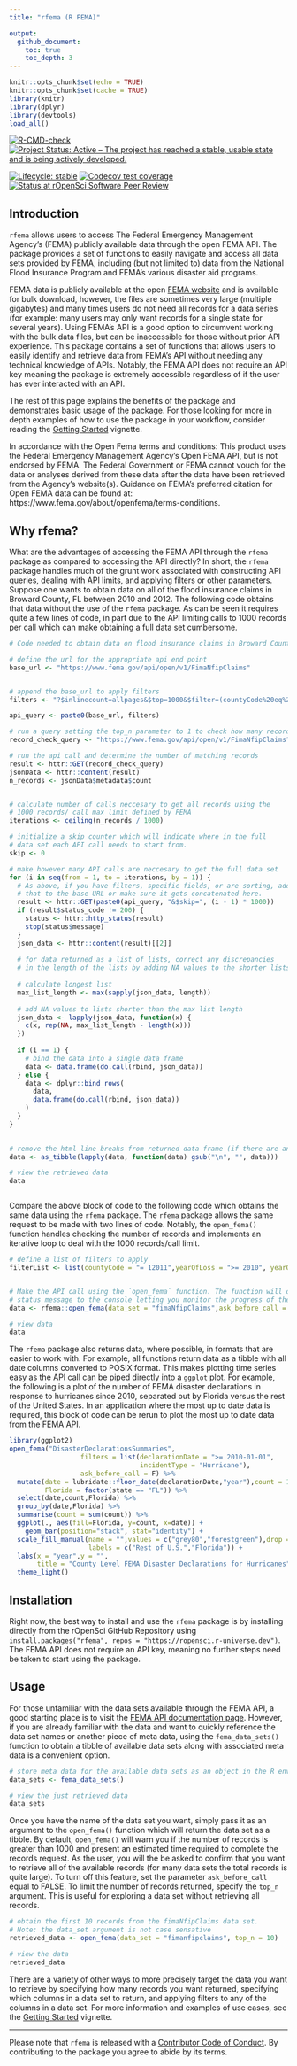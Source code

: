 ```yaml
---
title: "rfema (R FEMA)"

output:
  github_document:
    toc: true
    toc_depth: 3
---
```


```r
knitr::opts_chunk$set(echo = TRUE)
knitr::opts_chunk$set(cache = TRUE)
library(knitr)
library(dplyr)
library(devtools)
load_all()
```




[![R-CMD-check](https://github.com/dylan-turner25/rfema/workflows/R-CMD-check/badge.svg)](https://github.com/ropensci/rfema/actions)
[![Project Status: Active – The project has reached a stable, usable state and is being actively developed.](https://www.repostatus.org/badges/latest/active.svg)](https://www.repostatus.org/#active)

[![Lifecycle: stable](https://img.shields.io/badge/lifecycle-stable-brightgreen.svg)](https://www.tidyverse.org/lifecycle/#stable)
[![Codecov test coverage](https://codecov.io/gh/ropensci/rfema/branch/main/graph/badge.svg)](https://codecov.io/gh/ropensci/rfema?branch=main)
[![Status at rOpenSci Software Peer Review](https://badges.ropensci.org/484_status.svg)](https://github.com/ropensci/software-review/issues/484)

<!-- badges: start -->
  <!-- [![R-CMD-check](https://github.com/dylan-turner25/rfema/workflows/R-CMD-check/badge.svg)](https://github.com/dylan-turner25/rfema/actions) -->
<!-- badges: end -->




## Introduction
`rfema` allows users to access The Federal Emergency Management Agency's (FEMA) publicly available data through the open FEMA API. The package provides a set of functions to easily navigate and access all data sets provided by FEMA, including (but not limited to) data from the National Flood Insurance Program and FEMA's various disaster aid programs. 

FEMA data is publicly available at the open [FEMA website](https://www.fema.gov/about/openfema/data-sets) and is available for bulk download, however, the files are sometimes very large (multiple gigabytes) and many times users do not need all records for a data series (for example: many users may only want records for a single state for several years). Using FEMA's API is a good option to circumvent working with the bulk data files, but can be inaccessible for those without prior API experience. This package contains a set of functions that allows users to easily identify and retrieve data from FEMA's API without needing any technical knowledge of APIs. Notably, the FEMA API does not require an API key meaning the package is extremely accessible regardless of if the user has ever interacted with an API. 

The rest of this page explains the benefits of the package and demonstrates basic usage of the package. For those looking for more in depth examples of how to use the package in your workflow, consider reading the [Getting Started](https://github.com/dylan-turner25/rfema/blob/main/vignettes/getting_started.md) vignette.

In accordance with the Open Fema terms and conditions: This product uses the Federal Emergency Management Agency’s Open FEMA API, but is not endorsed by FEMA. The Federal Government or FEMA cannot vouch for the data or analyses derived from these data after the data have been retrieved from the Agency's website(s). Guidance on FEMA's preferred citation for Open FEMA data can be found at: https://www.fema.gov/about/openfema/terms-conditions.



## Why rfema?
What are the advantages of accessing the FEMA API through the `rfema` package as compared to accessing the API directly? In short, the `rfema` package handles much of the grunt work associated with constructing API queries, dealing with API limits, and applying filters or other parameters. Suppose one wants to obtain data on all of the flood insurance claims in Broward County, FL between 2010 and 2012. The following code obtains that data without the use of the `rfema` package. As can be seen it requires quite a few lines of code, in part due to the API limiting calls to 1000 records per call which can make obtaining a full data set cumbersome.
```r
# Code needed to obtain data on flood insurance claims in Broward County, FL without the rfema package ------------------

# define the url for the appropriate api end point
base_url <- "https://www.fema.gov/api/open/v1/FimaNfipClaims"


# append the base_url to apply filters
filters <- "?$inlinecount=allpages&$top=1000&$filter=(countyCode%20eq%20'12011')%20and%20(yearOfLoss%20ge%20'2010')%20and%20(yearOfLoss%20le%20'2012')"

api_query <- paste0(base_url, filters)

# run a query setting the top_n parameter to 1 to check how many records match the filters
record_check_query <- "https://www.fema.gov/api/open/v1/FimaNfipClaims?$inlinecount=allpages&$top=1&$select=id&$filter=(countyCode%20eq%20'12011')%20and%20(yearOfLoss%20ge%20'2010')%20and%20(yearOfLoss%20le%20'2012')"

# run the api call and determine the number of matching records
result <- httr::GET(record_check_query)
jsonData <- httr::content(result)        
n_records <- jsonData$metadata$count 


# calculate number of calls neccesary to get all records using the 
# 1000 records/ call max limit defined by FEMA
iterations <- ceiling(n_records / 1000)

# initialize a skip counter which will indicate where in the full 
# data set each API call needs to start from.
skip <- 0

# make however many API calls are neccesary to get the full data set
for (i in seq(from = 1, to = iterations, by = 1)) {
  # As above, if you have filters, specific fields, or are sorting, add
  # that to the base URL or make sure it gets concatenated here.
  result <- httr::GET(paste0(api_query, "&$skip=", (i - 1) * 1000))
  if (result$status_code != 200) {
    status <- httr::http_status(result)
    stop(status$message)
  }
  json_data <- httr::content(result)[[2]]
  
  # for data returned as a list of lists, correct any discrepancies
  # in the length of the lists by adding NA values to the shorter lists
  
  # calculate longest list
  max_list_length <- max(sapply(json_data, length))
  
  # add NA values to lists shorter than the max list length
  json_data <- lapply(json_data, function(x) {
    c(x, rep(NA, max_list_length - length(x)))
  })
  
  if (i == 1) {
    # bind the data into a single data frame
    data <- data.frame(do.call(rbind, json_data))
  } else {
    data <- dplyr::bind_rows(
      data,
      data.frame(do.call(rbind, json_data))
    )
  }
}

 
# remove the html line breaks from returned data frame (if there are any)  
data <- as_tibble(lapply(data, function(data) gsub("\n", "", data)))

# view the retrieved data
data



```

Compare the above block of code to the following code which obtains the same data using the `rfema` package. The `rfema` package allows the same request to be made with two lines of code. Notably, the `open_fema()` function handles checking the number of records and implements an iterative loop to deal with the 1000 records/call limit. 
```r
# define a list of filters to apply
filterList <- list(countyCode = "= 12011",yearOfLoss = ">= 2010", yearOfLoss = "<= 2012")


# Make the API call using the `open_fema` function. The function will output a 
# status message to the console letting you monitor the progress of the data retrieval.
data <- rfema::open_fema(data_set = "fimaNfipClaims",ask_before_call = F, filters = filterList)

# view data
data

```

 The `rfema` package also returns data, where possible, in formats that are easier to work with. For example, all functions return  data as a tibble with all date columns converted to POSIX format. This makes plotting time series easy as the API call can be piped directly into a `ggplot` plot. For example, the following is a plot of the number of FEMA disaster declarations in response to hurricanes since 2010, separated out by Florida versus the rest of the United States. In an application where the most up to date data is required, this block of code can be rerun to plot the most up to date data from the FEMA API.
```r
library(ggplot2)
open_fema("DisasterDeclarationsSummaries", 
                  filters = list(declarationDate = ">= 2010-01-01",
                                 incidentType = "Hurricane"), 
                  ask_before_call = F) %>% 
  mutate(date = lubridate::floor_date(declarationDate,"year"),count = 1,
         Florida = factor(state == "FL")) %>%
  select(date,count,Florida) %>%
  group_by(date,Florida) %>%
  summarise(count = sum(count)) %>%
  ggplot(., aes(fill=Florida, y=count, x=date)) + 
    geom_bar(position="stack", stat="identity") +
  scale_fill_manual(name = "",values = c("grey80","forestgreen"),drop = FALSE,
                    labels = c("Rest of U.S.","Florida")) +
  labs(x = "year",y = "",
       title = "County Level FEMA Disaster Declarations for Hurricanes") +
  theme_light()


```

## Installation
Right now, the best way to install and use the `rfema` package is by installing directly from the rOpenSci GitHub Repository using `install.packages("rfema", repos = "https://ropensci.r-universe.dev")`. The FEMA API does not require an API key, meaning no further steps need be taken to start using the package.


## Usage
For those unfamiliar with the data sets available through the FEMA API, a good starting place is to visit the [FEMA API documentation page](https://www.fema.gov/about/openfema/data-sets). However, if you are already familiar with the data and want to quickly reference the data set names or another piece of meta data, using the `fema_data_sets()` function to obtain a tibble of available data sets along with associated meta data is a convenient option.
```r
# store meta data for the available data sets as an object in the R environment
data_sets <- fema_data_sets()

# view the just retrieved data
data_sets

```


Once you have the name of the data set you want, simply pass it as an argument to the `open_fema()` function which will return the data set as a tibble. By default, `open_fema()` will warn you if the number of records is greater than 1000 and present an estimated time required to complete the records request. As the user, you will the be asked to confirm that you want to retrieve all of the available records (for many data sets the total records is quite large). To turn off this feature, set the parameter `ask_before_call` equal to FALSE. To limit the number of records returned, specify the `top_n` argument. This is useful for exploring a data set without retrieving all records. 
```r

# obtain the first 10 records from the fimaNfipClaims data set.
# Note: the data_set argument is not case sensative
retrieved_data <- open_fema(data_set = "fimanfipclaims", top_n = 10)

# view the data
retrieved_data
```

There are a variety of other ways to more precisely target the data you want to retrieve by specifying how many records you want returned, specifying which columns in a data set to return, and applying filters to any of the columns in a data set. For more information and examples of use cases, see the [Getting Started](https://github.com/ropensci/rfema/blob/main/vignettes/getting_started.md) vignette.

---

Please note that `rfema` is released with a [Contributor Code of Conduct](https://ropensci.org/code-of-conduct/#:~:text=rOpenSci%20is%20committed%20to%20providing,understand%E2%80%9D%20or%20%E2%80%9CWhy%E2%80%9D.). By contributing to the package you agree to abide by its terms.

